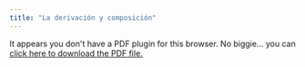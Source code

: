 ```yaml
---
title: "La derivación y composición"
---
```


```{=html}
<object data="handout13.pdf" type="application/pdf" width="100%" height="100%" style="min-height:100vh;">
    <p>It appears you don't have a PDF plugin for this browser.
    No biggie... you can <a href="handout13.pdf">click here to
    download the PDF file.</a></p>
</object>
```
